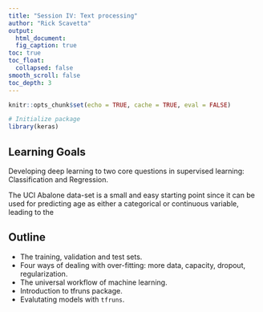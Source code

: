 ```yaml
---
title: "Session IV: Text processing"
author: "Rick Scavetta"
output:
  html_document:
  fig_caption: true
toc: true
toc_float:
  collapsed: false
smooth_scroll: false
toc_depth: 3
---
```


```r
knitr::opts_chunk$set(echo = TRUE, cache = TRUE, eval = FALSE)

# Initialize package
library(keras)
```

## Learning Goals

Developing deep learning to two core questions in supervised learning: Classification and Regression. 

The UCI Abalone data-set is a small and easy starting point since it can be used for predicting age as either a categorical or continuous variable, leading to the 

## Outline

- The training, validation and test sets.
- Four ways of dealing with over-fitting: more data, capacity, dropout, regularization.
- The universal workflow of machine learning.
- Introduction to tfruns package.
- Evalutating models with `tfruns`.